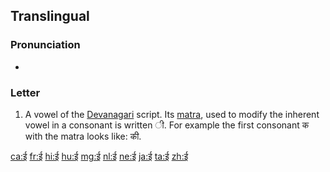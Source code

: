 {{Devanagari character info|hex=0908|name=DEVANAGARI LETTER II|image=[[File:Deva-ī.png|100px]]}}  
==Translingual==

===Pronunciation===
* {{IPA|/iː/|lang=mul}}

===Letter===
{{mul-Deva|ī}}

# A vowel of the [[Devanagari]] script.  Its [[matra]], used to modify the inherent vowel in a consonant is written &#x0940;.  For example the first consonant क with the matra looks like: की.

[[ca:ई]]
[[fr:ई]]
[[hi:ई]]
[[hu:ई]]
[[mg:ई]]
[[nl:ई]]
[[ne:ई]]
[[ja:ई]]
[[ta:ई]]
[[zh:ई]]